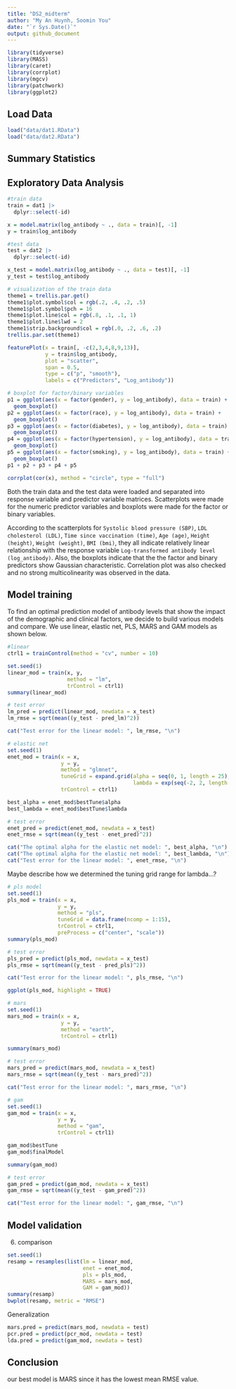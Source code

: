 ```yaml
---
title: "DS2_midterm"
author: "My An Huynh, Soomin You"
date: "`r Sys.Date()`"
output: github_document
---
```


```r
library(tidyverse)
library(MASS)
library(caret)
library(corrplot)
library(mgcv)
library(patchwork)
library(ggplot2)
```

## Load Data
```r
load("data/dat1.RData")
load("data/dat2.RData")
```

## Summary Statistics 
## Exploratory Data Analysis 
```r
#train data 
train = dat1 |>
  dplyr::select(-id)

x = model.matrix(log_antibody ~ ., data = train)[, -1]
y = train$log_antibody

#test data 
test = dat2 |> 
  dplyr::select(-id)

x_test = model.matrix(log_antibody ~ ., data = test)[, -1]
y_test = test$log_antibody

# visualization of the train data 
theme1 = trellis.par.get()
theme1$plot.symbol$col = rgb(.2, .4, .2, .5)
theme1$plot.symbol$pch = 16
theme1$plot.line$col = rgb(.8, .1, .1, 1)
theme1$plot.line$lwd = 2
theme1$strip.background$col = rgb(.0, .2, .6, .2)
trellis.par.set(theme1)

featurePlot(x = train[, -c(2,3,4,8,9,13)], 
            y = train$log_antibody, 
            plot = "scatter", 
            span = 0.5,
            type = c("p", "smooth"), 
            labels = c("Predictors", "Log_antibody"))

# boxplot for factor/binary variables 
p1 = ggplot(aes(x = factor(gender), y = log_antibody), data = train) + 
  geom_boxplot() 
p2 = ggplot(aes(x = factor(race), y = log_antibody), data = train) + 
  geom_boxplot()
p3 = ggplot(aes(x = factor(diabetes), y = log_antibody), data = train) + 
  geom_boxplot()
p4 = ggplot(aes(x = factor(hypertension), y = log_antibody), data = train) + 
  geom_boxplot()
p5 = ggplot(aes(x = factor(smoking), y = log_antibody), data = train) + 
  geom_boxplot()
p1 + p2 + p3 + p4 + p5

corrplot(cor(x), method = "circle", type = "full")
```

Both the train data and the test data were loaded and separated into response variable and predictor variable matrices. Scatterplots were made for the numeric predictor variables and boxplots were made for the factor or binary variables. 

According to the scatterplots for `Systolic blood pressure (SBP)`, `LDL cholesterol (LDL)`, `Time since vaccination (time)`,  `Age (age)`, `Height (height)`, `Weight (weight)`, `BMI (bmi)`, they all indicate relatively linear relationship with the response variable `Log-transformed antibody level (log_antibody)`. Also, the boxplots indicate that the the factor and binary predictors show Gaussian characteristic. 
Correlation plot was also checked and no strong multicolinearity was observed in the data. 



## Model training 
To find an optimal prediction model of antibody levels that show the impact of the demographic and clinical factors, we decide to build various models and compare. We use linear, elastic net, PLS, MARS and GAM models as shown below. 

```r
#linear
ctrl1 = trainControl(method = "cv", number = 10)

set.seed(1)
linear_mod = train(x, y,
                   method = "lm", 
                   trControl = ctrl1)
summary(linear_mod)

# test error 
lm_pred = predict(linear_mod, newdata = x_test)
lm_rmse = sqrt(mean((y_test - pred_lm)^2))

cat("Test error for the linear model: ", lm_rmse, "\n")
```


```r
# elastic net 
set.seed(1)
enet_mod = train(x = x, 
                 y = y, 
                 method = "glmnet", 
                 tuneGrid = expand.grid(alpha = seq(0, 1, length = 25), 
                                        lambda = exp(seq(-2, 2, length = 100))),
                 trControl = ctrl1)

best_alpha = enet_mod$bestTune$alpha
best_lambda = enet_mod$bestTune$lambda

# test error 
enet_pred = predict(enet_mod, newdata = x_test)
enet_rmse = sqrt(mean((y_test - enet_pred)^2))

cat("The optimal alpha for the elastic net model: ", best_alpha, "\n")
cat("The optimal alpha for the elastic net model: ", best_lambda, "\n")
cat("Test error for the linear model: ", enet_rmse, "\n")
```

Maybe describe how we determined the tuning grid range for lambda...? 

```r
# pls model
set.seed(1)
pls_mod = train(x = x,
                y = y, 
                method = "pls", 
                tuneGrid = data.frame(ncomp = 1:15), 
                trControl = ctrl1, 
                preProcess = c("center", "scale"))
summary(pls_mod)

# test error 
pls_pred = predict(pls_mod, newdata = x_test)
pls_rmse = sqrt(mean((y_test - pred_pls)^2))

cat("Test error for the linear model: ", pls_rmse, "\n")

ggplot(pls_mod, highlight = TRUE)
```

```r
# mars
set.seed(1)
mars_mod = train(x = x, 
                 y = y, 
                 method = "earth", 
                 trControl = ctrl1)

summary(mars_mod)

# test error 
mars_pred = predict(mars_mod, newdata = x_test)
mars_rmse = sqrt(mean((y_test - mars_pred)^2))

cat("Test error for the linear model: ", mars_rmse, "\n")
```

```r
# gam  
set.seed(1)
gam_mod = train(x = x, 
                y = y, 
                method = "gam", 
                trControl = ctrl1)

gam_mod$bestTune
gam_mod$finalModel

summary(gam_mod)

# test error 
gam_pred = predict(gam_mod, newdata = x_test)
gam_rmse = sqrt(mean((y_test - gam_pred)^2))

cat("Test error for the linear model: ", gam_rmse, "\n")
```



## Model validation 
6) comparison 
```r
set.seed(1)
resamp = resamples(list(lm = linear_mod, 
                        enet = enet_mod, 
                        pls = pls_mod,                         
                        MARS = mars_mod, 
                        GAM = gam_mod))
summary(resamp)
bwplot(resamp, metric = "RMSE")
```


Generalization 
```r
mars.pred = predict(mars_mod, newdata = test)
pcr.pred = predict(pcr_mod, newdata = test)
lda.pred = predict(gam_mod, newdata = test)


```

## Conclusion 

our best model is MARS since it has the lowest mean RMSE value. 